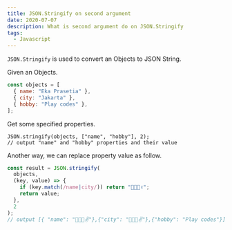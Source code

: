 ```yaml
---
title: JSON.Stringify on second argument
date: 2020-07-07
description: What is second argument do on JSON.Stringify
tags:
  - Javascript
---
```


`JSON.Stringify` is used to convert an Objects to JSON String.

Given an Objects.

```js
const objects = [
  { name: "Eka Prasetia" },
  { city: "Jakarta" },
  { hobby: "Play codes" },
];
```

Get some specified properties.

```JS
JSON.stringify(objects, ["name", "hobby"], 2);
// output "name" and "hobby" properties and their value
```

Another way, we can replace property value as follow.

```js
const result = JSON.stringify(
  objects,
  (key, value) => {
    if (key.match(/name|city/)) return "👨‍👩‍👧✌";
    return value;
  },
  2
);
// output [{ "name": "👨‍👩‍👧✌"},{"city": "👨‍👩‍👧✌"},{"hobby": "Play codes"}]
```
